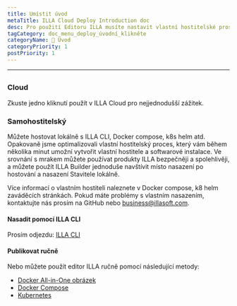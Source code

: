 ```yaml
---
title: Umístit úvod
metaTitle: ILLA Cloud Deploy Introduction doc
desc: Pro použití Editoru ILLA musíte nastavit vlastní hostitelské prostředí lokálně nebo použít ILLA Cloud, abyste přeskočili proces sestavení a rychle použili produkty ILLA.
tagCategory: doc_menu_deploy_úvodní_klikněte
categoryName: 👋 Úvod
categoryPriority: 1
postPriority: 1
---
```


* * *

## <h2 hidden>Umístit úvod</h2>

### Cloud

Zkuste jedno kliknutí použít v ILLA Cloud pro nejjednodušší zážitek.

### Samohostitelský

Můžete hostovat lokálně s ILLA CLI, Docker compose, k8s helm atd. Opakovaně jsme optimalizovali vlastní hostitelský proces, který vám během několika minut umožní vytvořit vlastní hostitele a softwarové instalace. Ve srovnání s mrakem můžete používat produkty ILLA bezpečněji a spolehlivěji, a můžete použít ILLA Builder jednoduše navštívit místo nasazení po hostování a nasazení Stavitele lokálně.

Více informací o vlastním hostiteli naleznete v Docker compose, k8 helm zaváděcích stránkách.
Pokud máte problémy s vlastním nasazením, kontaktujte nás prosím na GitHub nebo business@illasoft.com.

#### Nasadit pomocí ILLA CLI

Prosím odjezdu: [ILLA CLI](https://www.illacloud.com/docs/illa-cli)

#### Publikovat ručně

Nebo můžete použít editor ILLA ručně pomocí následující metody:

-   [Docker All-in-One obrázek](https://github.com/illacloud/deploy-illa-manually/blob/main/docker/README.md)
-   [Docker Compose](https://github.com/illacloud/deploy-illa-manually/blob/main/docker-compose/README.md)
-   [Kubernetes](https://github.com/illacloud/deploy-illa-manually/blob/main/kubernetes/README.md)
